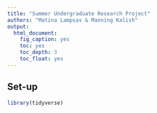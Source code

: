 ```yaml
---
title: "Summer Undergraduate Research Project"
authors: "Matina Lampsas & Manning Kalish"
output:
  html_document:
    fig_caption: yes
    toc: yes
    toc_depth: 3
    toc_float: yes
---
```


## Set-up
```r
library(tidyverse)
```

